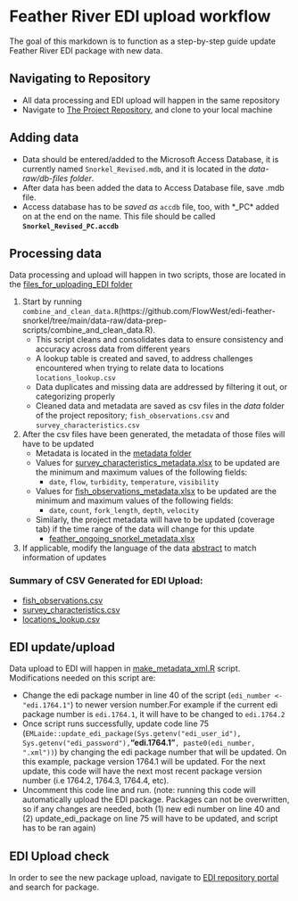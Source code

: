 # Feather River EDI upload workflow 

The goal of this markdown is to function as a step-by-step guide update Feather River EDI package with new data.

## **Navigating to Repository**

- All data processing and EDI upload will happen in the same repository
- Navigate to [The Project Repository](https://github.com/FlowWest/edi-feather-snorkel), and clone to your local machine

## **Adding data**

- Data should be entered/added to the Microsoft Access Database, it is currently named `Snorkel_Revised.mdb`, and it is located in the *data-raw/db-files folder*.
- After data has been added the data to Access Database file, save .mdb file.
- Access database has to be *saved as* `accdb` file, too, with *_PC* added on at the end on the name. This file should be called **`Snorkel_Revised_PC.accdb`**

## **Processing data**

Data processing and upload will happen in two scripts, those are located in the [files_for_uploading_EDI folder](https://github.com/FlowWest/edi-feather-snorkel/tree/edi-workflow-documentation/data-raw/files_for_updating_EDI)

1. Start by running `combine_and_clean_data.R`(https://github.com/FlowWest/edi-feather-snorkel/tree/main/data-raw/data-prep-scripts/combine_and_clean_data.R).
    - This script cleans and consolidates data to ensure consistency and accuracy across data from different years
    - A lookup table is created and saved, to address challenges encountered when trying to relate data to locations `locations_lookup.csv`
    - Data duplicates and missing data are addressed by filtering it out, or categorizing properly
    - Cleaned data and metadata are saved as csv files in the *data* folder of the project repository; `fish_observations.csv` and `survey_characteristics.csv` 
  
2. After the csv files have been generated, the metadata of those files will have to be updated
    - Metadata is located in the [metadata folder](https://github.com/FlowWest/edi-feather-snorkel/tree/edi-workflow-documentation/data-raw/files_for_updating_EDI/metadata)
    - Values for [survey_characteristics_metadata.xlsx](https://github.com/FlowWest/edi-feather-snorkel/blob/edi-workflow-documentation/data-raw/files_for_updating_EDI/metadata/survey_characteristics_metadata.xlsx) to be updated are the minimum and maximum values of the following fields:
      - `date`, `flow`, `turbidity`, `temperature`, `visibility`
    - Values for [fish_observations_metadata.xlsx](https://github.com/FlowWest/edi-feather-snorkel/blob/edi-workflow-documentation/data-raw/files_for_updating_EDI/metadata/fish_observations_metadata.xlsx) to be updated are the minimum and maximum values of the following fields:
      - `date`, `count`, `fork_length`, `depth`, `velocity`
    - Similarly, the project metadata will have to be updated (coverage tab) if the time range of the data will change for this update
      - [feather_ongoing_snorkel_metadata.xlsx](https://github.com/FlowWest/edi-feather-snorkel/blob/edi-workflow-documentation/data-raw/files_for_updating_EDI/metadata/feather_ongoing_snorkel_metadata.xlsx)

3. If applicable, modify the language of the data [abstract](https://github.com/FlowWest/edi-feather-snorkel/blob/edi-workflow-documentation/data-raw/files_for_updating_EDI/metadata/abstract.docx) to match information of updates

### Summary of CSV Generated for EDI Upload: 

  - [fish_observations.csv](https://github.com/FlowWest/edi-feather-snorkel/blob/main/data/fish_observations.csv)
  - [survey_characteristics.csv](https://github.com/FlowWest/edi-feather-snorkel/blob/main/data/fish_observations.csv)
  - [locations_lookup.csv](https://github.com/FlowWest/edi-feather-snorkel/blob/main/data/locations_lookup.csv)

## **EDI update/upload**

Data upload to EDI will happen in [make_metadata_xml.R](https://github.com/FlowWest/edi-feather-snorkel/blob/edi-workflow-documentation/data-raw/files_for_updating_EDI/make_metadata_xml.R) script. Modifications needed on this script are:
 
  - Change the edi package number in line 40 of the script (`edi_number <- "edi.1764.1"`) to newer version number.For example if the current edi package number is `edi.1764.1`, it will have to be changed to `edi.1764.2`  
  - Once script runs successfully, update code line 75 (`EMLaide::update_edi_package(Sys.getenv("edi_user_id"), Sys.getenv("edi_password"), `**"edi.1764.1"**`, paste0(edi_number, ".xml"))`) by changing the edi package number that will be updated. On this example, package version 1764.1 will be updated. For the next update, this code will have the next most recent package version number (i.e 1764.2, 1764.3, 1764.4, etc).
  - Uncomment this code line and run. (note: running this code will automatically upload the EDI package. Packages can not be overwritten, so if any changes are needed, both (1) new edi number on line 40 and (2) update_edi_package on line 75 will have to be updated, and script has to be ran again)

## **EDI Upload check**
In order to see the new package upload, navigate to [EDI repository portal](https://portal.edirepository.org/nis/home.jsp) and search for package. 
